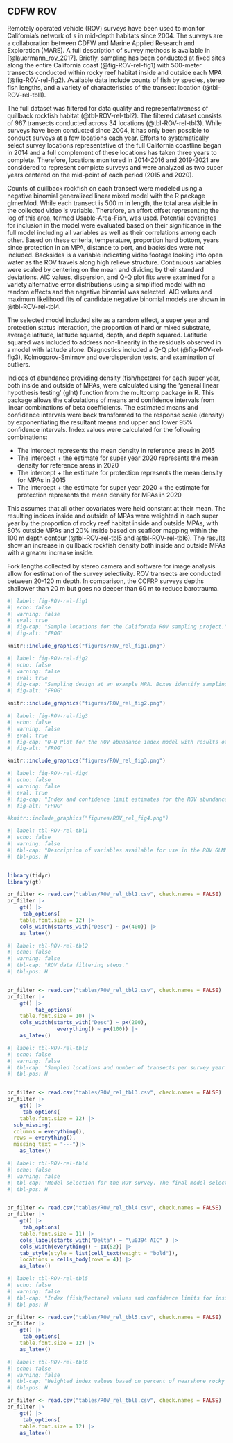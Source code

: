 ## CDFW ROV

Remotely operated vehicle (ROV) surveys have been used to monitor California’s network of \gls{mpa}s in mid-depth habitats since 2004.  The surveys are a collaboration between CDFW and Marine Applied Research and Exploration (MARE).  A full description of survey methods is available in [@lauermann_rov_2017].  Briefly, sampling has been conducted at fixed sites along the entire California coast (@fig-ROV-rel-fig1) with 500-meter transects conducted within rocky reef habitat inside and outside each MPA (@fig-ROV-rel-fig2).  Available data include counts of fish by species, stereo fish lengths, and a variety of characteristics of the transect location (@tbl-ROV-rel-tbl1).   

The full dataset was filtered for data quality and representativeness of quillback rockfish habitat (@tbl-ROV-rel-tbl2).  The filtered dataset consists of 967 transects conducted across 34 locations (@tbl-ROV-rel-tbl3). While surveys have been conducted since 2004, it has only been possible to conduct surveys at a few locations each year. Efforts to systematically select survey locations representative of the full California coastline began in 2014 and a full complement of these locations has taken three years to complete. Therefore, locations monitored in 2014-2016 and 2019-2021 are considered to represent complete surveys and were analyzed as two super years centered on the mid-point of each period (2015 and 2020). 

Counts of quillback rockfish on each transect were modeled using a negative binomial generalized linear mixed model with the R package glmerMod. While each transect is 500 m in length, the total area visible in the collected video is variable. Therefore, an effort offset representing the log of this area, termed Usable-Area-Fish, was used. Potential covariates for inclusion in the model were evaluated based on their significance in the full model including all variables as well as their correlations among each other. Based on these criteria, temperature, proportion hard bottom, years since protection in an MPA, distance to port, and backsides were not included. Backsides is a variable indicating video footage looking into open water as the ROV travels along high relieve structure. Continuous variables were scaled by centering on the mean and dividing by their standard deviations. AIC values, dispersion, and Q-Q plot fits were examined for a variety alternative error distributions using a simplified model with no random effects and the negative binomial was selected. AIC values and maximum likelihood fits of candidate negative binomial models are shown in @tbl-ROV-rel-tbl4. 

The selected model included site as a random effect, a super year and protection status interaction, the proportion of hard or mixed substrate, average latitude, latitude squared, depth, and depth squared. Latitude squared was included to address non-linearity in the residuals observed in a model with latitude alone. Diagnostics included a Q-Q plot (@fig-ROV-rel-fig3), Kolmogorov-Smirnov and overdispersion tests, and examination of outliers. 

Indices of abundance providing density (fish/hectare) for each super year, both inside and outside of MPAs, were calculated using the ‘general linear hypothesis testing’ (glht) function from the multcomp package in R. This package allows the calculations of means and confidence intervals from linear combinations of beta coefficients. The estimated means and confidence intervals were back transformed to the response scale (density) by exponentiating the resultant means and upper and lower 95% confidence intervals. Index values were calculated for the following combinations:

- The intercept represents the mean density in reference areas in 2015
- The intercept + the estimate for super year 2020 represents the mean density for reference areas in 2020
- The intercept + the estimate for protection represents the mean density for MPAs in 2015
- The intercept + the estimate for super year 2020 + the estimate for protection represents the mean density for MPAs in 2020

This assumes that all other covariates were held constant at their mean. The resulting indices inside and outside of MPAs were weighted in each super year by the proportion of rocky reef habitat inside and outside MPAs, with 80% outside MPAs and 20% inside based on seafloor mapping within the 100 m depth contour (@tbl-ROV-rel-tbl5 and @tbl-ROV-rel-tbl6). The results show an increase in quillback rockfish density both inside and outside MPAs with a greater increase inside.   

Fork lengths collected by stereo camera and software for image analysis allow for estimation of the survey selectivity. ROV transects are conducted between 20-120 m depth. In comparison, the CCFRP surveys depths shallower than 20 m but goes no deeper than 60 m to reduce barotrauma. 



```r
#| label: fig-ROV-rel-fig1
#| echo: false 
#| warning: false 
#| eval: true 
#| fig-cap: "Sample locations for the California ROV sampling project."
#| fig-alt: "FROG"

knitr::include_graphics("figures/ROV_rel_fig1.png")

```


```r
#| label: fig-ROV-rel-fig2
#| echo: false 
#| warning: false 
#| eval: true 
#| fig-cap: "Sampling design at an example MPA. Boxes identify sampling locations over hard substrate. Transect lines are 500 m long and align with bathymetry contours."
#| fig-alt: "FROG"

knitr::include_graphics("figures/ROV_rel_fig2.png")

```

```r
#| label: fig-ROV-rel-fig3
#| echo: false 
#| warning: false 
#| eval: true 
#| fig-cap: "Q-Q Plot for the ROV abundance index model with results of KS test, dispersion test and outlier test."
#| fig-alt: "FROG"

knitr::include_graphics("figures/ROV_rel_fig3.png")

```

```r
#| label: fig-ROV-rel-fig4
#| echo: false 
#| warning: false 
#| eval: true 
#| fig-cap: "Index and confidence limit estimates for the ROV abundance index model inside and outside MPAs."
#| fig-alt: "FROG"

#knitr::include_graphics("figures/ROV_rel_fig4.png")

```

\pagebreak

```r
#| label: tbl-ROV-rel-tbl1
#| echo: false
#| warning: false
#| tbl-cap: "Description of variables available for use in the ROV GLMM index analysis."
#| tbl-pos: H


library(tidyr)
library(gt)

pr_filter <- read.csv("tables/ROV_rel_tbl1.csv", check.names = FALSE)
pr_filter |>
    gt() |>
     tab_options(
    table.font.size = 12) |>
    cols_width(starts_with("Desc") ~ px(400)) |>
    as_latex()

```

```r
#| label: tbl-ROV-rel-tbl2
#| echo: false
#| warning: false
#| tbl-cap: "ROV data filtering steps."
#| tbl-pos: H


pr_filter <- read.csv("tables/ROV_rel_tbl2.csv", check.names = FALSE)
pr_filter |>
    gt() |>
         tab_options(
    table.font.size = 10) |>
    cols_width(starts_with("Desc") ~ px(200),
                everything() ~ px(100)) |>
    as_latex()

```


```r
#| label: tbl-ROV-rel-tbl3
#| echo: false
#| warning: false
#| tbl-cap: "Sampled locations and number of transects per survey year after filtering."
#| tbl-pos: H


pr_filter <- read.csv("tables/ROV_rel_tbl3.csv", check.names = FALSE)
pr_filter |>
    gt() |>
     tab_options(
    table.font.size = 12) |>
  sub_missing(
  columns = everything(),
  rows = everything(),
  missing_text = "---")|>
    as_latex()

```

::: {.landscape}

```r
#| label: tbl-ROV-rel-tbl4
#| echo: false
#| warning: false
#| tbl-cap: "Model selection for the ROV survey. The final model selected is bolded.  A plus sign indicates the covariate included and a minus sign indicates it is excluded."
#| tbl-pos: H


pr_filter <- read.csv("tables/ROV_rel_tbl4.csv", check.names = FALSE)
pr_filter |>
    gt() |>
     tab_options(
    table.font.size = 11) |>
    cols_label(starts_with("Delta") ~ "\u0394 AIC" ) |>
    cols_width(everything() ~ px(52)) |>
    tab_style(style = list(cell_text(weight = "bold")),
    locations = cells_body(rows = 4)) |>
    as_latex()

```

::: 

```r
#| label: tbl-ROV-rel-tbl5
#| echo: false
#| warning: false
#| tbl-cap: "Index (fish/hectare) values and confidence limits for inside and outside MPAs in each super year."
#| tbl-pos: H

pr_filter <- read.csv("tables/ROV_rel_tbl5.csv", check.names = FALSE)
pr_filter |>
    gt() |>
     tab_options(
    table.font.size = 12) |>
    as_latex()

```

```r
#| label: tbl-ROV-rel-tbl6
#| echo: false
#| warning: false
#| tbl-cap: "Weighted index values based on percent of nearshore rocky reef inside (20%) and outside MPAs (80%), as well as confidence limits, log standard error (SE) and percent change in relative abundance between the 2015 and 2020 super years."
#| tbl-pos: H

pr_filter <- read.csv("tables/ROV_rel_tbl6.csv", check.names = FALSE)
pr_filter |>
    gt() |>
     tab_options(
    table.font.size = 12) |>
    as_latex()

```


\pagebreak